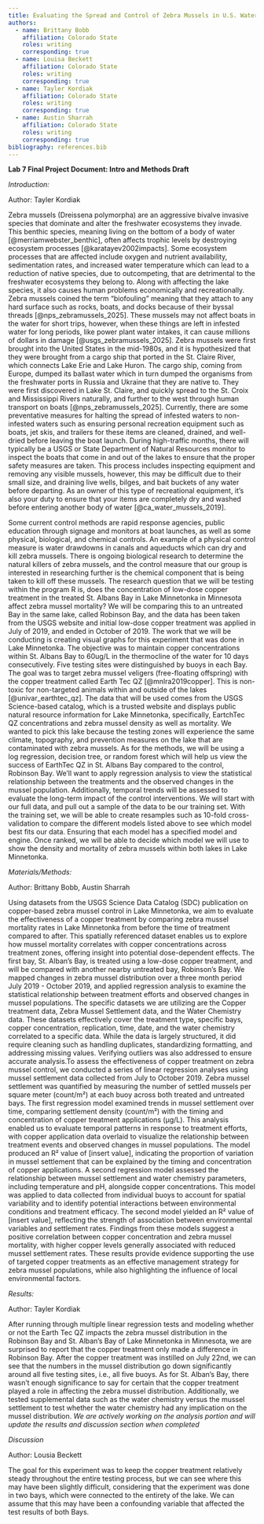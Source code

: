 ```yaml
---
title: Evaluating the Spread and Control of Zebra Mussels in U.S. Waterways
authors:
  - name: Brittany Bobb 
    affiliation: Colorado State 
    roles: writing
    corresponding: true
  - name: Louisa Beckett
    affiliation: Colorado State 
    roles: writing
    corresponding: true
  - name: Tayler Kordiak
    affiliation: Colorado State 
    roles: writing
    corresponding: true
  - name: Austin Sharrah
    affiliation: Colorado State 
    roles: writing
    corresponding: true
bibliography: references.bib
---
```


**Lab 7 Final Project Document: Intro and Methods Draft**


*Introduction:*

Author: Tayler Kordiak

Zebra mussels (Dreissena polymorpha) are an aggressive bivalve invasive species that dominate and alter the freshwater ecosystems they invade. This benthic species, meaning living on the bottom of a body of water [@merriamwebster_benthic], often affects trophic levels by destroying ecosystem processes [@karatayev2002impacts]. Some ecosystem processes that are affected include oxygen and nutrient availability, sedimentation rates, and increased water temperature which can lead to a reduction of native species, due to outcompeting, that are detrimental to the freshwater ecosystems they belong to. Along with affecting the lake species, it also causes human problems economically and recreationally. Zebra mussels coined the term “biofouling” meaning that they attach to any hard surface such as rocks, boats, and docks because of their byssal threads [@nps_zebramussels_2025]. These mussels may not affect boats in the water for short trips, however, when these things are left in infested water for long periods, like power plant water intakes, it can cause millions of dollars in damage [@usgs_zebramussels_2025]. Zebra mussels were first brought into the United States in the mid-1980s, and it is hypothesized that they were brought from a cargo ship that ported in the St. Claire River, which connects Lake Erie and Lake Huron. The cargo ship, coming from Europe, dumped its ballast water which in turn dumped the organisms from the freshwater ports in Russia and Ukraine that they are native to. They were first discovered in Lake St. Claire, and quickly spread to the St. Croix and Mississippi Rivers naturally, and further to the west through human transport on boats [@nps_zebramussels_2025]. Currently, there are some preventative measures for halting the spread of infested waters to non-infested waters such as ensuring personal recreation equipment such as boats, jet skis, and trailers for these items are cleaned, drained, and well-dried before leaving the boat launch. During high-traffic months, there will typically be a USGS or State Department of Natural Resources monitor to inspect the boats that come in and out of the lakes to ensure that the proper safety measures are taken. This process includes inspecting equipment and removing any visible mussels, however, this may be difficult due to their small size, and draining live wells, bilges, and bait buckets of any water before departing. As an owner of this type of recreational equipment, it’s also your duty to ensure that your items are completely dry and washed before entering another body of water [@ca_water_mussels_2019]. 

Some current control methods are rapid response agencies, public education through signage and monitors at boat launches, as well as some physical, biological, and chemical controls. An example of a physical control measure is water drawdowns in canals and aqueducts which can dry and kill zebra mussels. There is ongoing biological research to determine the natural killers of zebra mussels, and the control measure that our group is interested in researching further is the chemical component that is being taken to kill off these mussels. The research question that we will be testing within the program R is, does the concentration of low-dose copper treatment in the treated St. Albans Bay in Lake Minnetonka in Minnesota affect zebra mussel mortality? We will be comparing this to an untreated Bay in the same lake, called Robinson Bay, and the data has been taken from the USGS website and initial low-dose copper treatment was applied in July of 2019, and ended in October of 2019. The work that we will be conducting is creating visual graphs for this experiment that was done in Lake Minnetonka. The objective was to maintain copper concentrations within St. Albans Bay to 60ug/L in the thermocline of the water for 10 days consecutively. Five testing sites were distinguished by buoys in each Bay. The goal was to target zebra mussel veligers (free-floating offspring) with the copper treatment called Earth Tec QZ [@mnlra2019copper]. This is non-toxic for non-targeted animals within and outside of the lakes [@univar_earthtec_qz]. The data that will be used comes from the USGS Science-based catalog, which is a trusted website and displays public natural resource information for Lake Minnetonka, specifically, EartchTec QZ concentrations and zebra mussel density as well as mortality. We wanted to pick this lake because the testing zones will experience the same climate, topography, and prevention measures on the lake that are contaminated with zebra mussels. As for the methods, we will be using a log regression, decision tree, or random forest which will help us view the success of EarthTec QZ in St. Albans Bay compared to the control, Robinson Bay. We’ll want to apply regression analysis to view the statistical relationship between the treatments and the observed changes in the mussel population. Additionally, temporal trends will be assessed to evaluate the long-term impact of the control interventions. We will start with our full data, and pull out a sample of the data to be our training set. With the training set, we will be able to create resamples such as 10-fold cross-validation to compare the different models listed above to see which model best fits our data. Ensuring that each model has a specified model and engine. Once ranked, we will be able to decide which model we will use to show the density and mortality of zebra mussels within both lakes in Lake Minnetonka.


*Materials/Methods:*

Author: Brittany Bobb, Austin Sharrah

Using datasets from the USGS Science Data Catalog (SDC) publication on copper-based zebra mussel control in Lake Minnetonka, we aim to evaluate the effectiveness of a copper treatment by comparing zebra mussel mortality rates in Lake Minnetonka from before the time of treatment compared to after. This spatially referenced dataset enables us to explore how mussel mortality correlates with copper concentrations across treatment zones, offering insight into potential dose-dependent effects. The first bay, St. Alban’s Bay, is treated using a low-dose copper treatment, and will be compared with another nearby untreated bay, Robinson’s Bay. We mapped changes in zebra mussel distribution over a three month period July 2019 - October 2019, and applied regression analysis to examine the statistical relationship between treatment efforts and observed changes in mussel populations. The specific datasets we are utilizing are the Copper treatment data, Zebra Mussel Settlement data, and the Water Chemistry data. These datasets effectively cover the treatment type, specific bays, copper concentration, replication, time, date, and the water chemistry correlated to a specific data. While the data is largely structured, it did require cleaning such as handling duplicates, standardizing formatting, and addressing missing values. Verifying outliers was also addressed to ensure accurate analysis.To assess the effectiveness of copper treatment on zebra mussel control, we conducted a series of linear regression analyses using mussel settlement data collected from July to October 2019. Zebra mussel settlement was quantified by measuring the number of settled mussels per square meter (count/m²) at each buoy across both treated and untreated bays. The first regression model examined trends in mussel settlement over time, comparing settlement density (count/m²) with the timing and concentration of copper treatment applications (µg/L). This analysis enabled us to evaluate temporal patterns in response to treatment efforts, with copper application data overlaid to visualize the relationship between treatment events and observed changes in mussel populations. The model produced an R² value of [insert value], indicating the proportion of variation in mussel settlement that can be explained by the timing and concentration of copper applications. A second regression model assessed the relationship between mussel settlement and water chemistry parameters, including temperature and pH, alongside copper concentrations. This model was applied to data collected from individual buoys to account for spatial variability and to identify potential interactions between environmental conditions and treatment efficacy. The second model yielded an R² value of [insert value], reflecting the strength of association between environmental variables and settlement rates. Findings from these models suggest a positive correlation between copper concentration and zebra mussel mortality, with higher copper levels generally associated with reduced mussel settlement rates. These results provide evidence supporting the use of targeted copper treatments as an effective management strategy for zebra mussel populations, while also highlighting the influence of local environmental factors.


*Results:*

Author: Tayler Kordiak

After running through multiple linear regression tests and modeling whether or not the Earth Tec QZ impacts the zebra mussel distribution in the Robinson Bay and St. Alban’s Bay of Lake Minnetonka in Minnesota, we are surprised to report that the copper treatment only made a difference in Robinson Bay. After the copper treatment was instilled on July 22nd, we can see that the numbers in the mussel distribution go down significantly around all five testing sites, i.e., all five buoys. As for St. Alban’s Bay, there wasn’t enough significance to say for certain that the copper treatment played a role in affecting the zebra mussel distribution. Additionally, we tested supplemental data such as the water chemistry versus the mussel settlement to test whether the water chemistry had any implication on the mussel distribution. 
*We are actively working on the analysis portion and will update the results and discussion section when completed*


*Discussion*

Author: Lousia Beckett 

The goal for this experiment was to keep the copper treatment relatively steady throughout the entire testing process, but we can see where this may have been slightly difficult, considering that the experiment was done in two bays, which were connected to the entirety of the lake. We can assume that this may have been a confounding variable that affected the test results of both Bays. 




